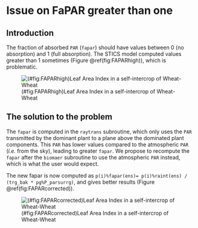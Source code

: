 # Issue on FaPAR greater than one {#FAPARissue}


## Introduction

The fraction of absorbed `PAR` (`fapar`) should have values between 0 (no absorption) and 1 (full absorption). The STICS model computed values greater than 1 sometimes (Figure \@ref(fig:FAPARhigh)), which is problematic.

![(\#fig:FAPARhigh)Leaf Area Index in a self-intercrop of Wheat-Wheat](img/FAPARhigh.png)

## The solution to the problem

The `fapar` is computed in the `raytrans` subroutine, which only uses the `PAR` transmitted by the dominant plant to a plane above the dominated plant components. This `PAR` has lower values compared to the atmospheric `PAR` (*i.e.* from the sky), leading to greater `fapar`. 
We propose to recompute the `fapar` after the `biomaer` subroutine to use the atmospheric `PAR` instead, which is what the user would expect.

The new fapar is now computed as `p(i)%fapar(ens)= p(i)%raint(ens) / (trg_bak * pg%P_parsurrg)`, and gives better results (Figure \@ref(fig:FAPARcorrected)).

![(\#fig:FAPARcorrected)Leaf Area Index in a self-intercrop of Wheat-Wheat](img/FAPARcorrected.png)
